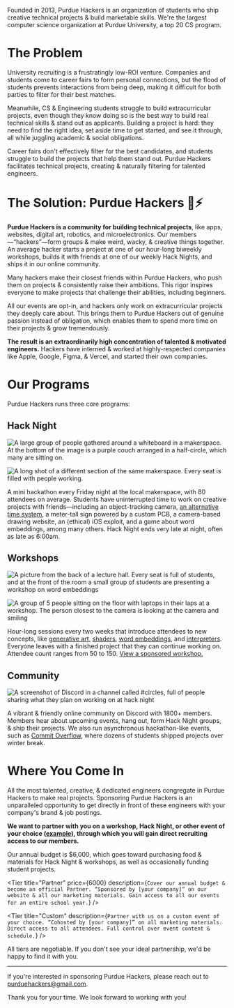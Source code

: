
Founded in 2013, Purdue Hackers is an organization of students who ship creative technical projects & build marketable skills. We're the largest computer science organization at Purdue University, a top 20 CS program.

# The Problem

University recruiting is a frustratingly low-ROI venture. Companies and students come to career fairs to form personal connections, but the flood of students prevents interactions from being deep, making it difficult for both parties to filter for their best matches.

Meanwhile, CS & Engineering students struggle to build extracurricular projects, even though they know doing so is the best way to build real technical skills & stand out as applicants. Building a project is hard: they need to find the right idea, set aside time to get started, and see it through, all while juggling academic & social obligations.

Career fairs don't effectively filter for the best candidates, and students struggle to build the projects that help them stand out. Purdue Hackers facilitates technical projects, creating & naturally filtering for talented engineers.

# The Solution: Purdue Hackers 💛⚡

**Purdue Hackers is a community for building technical projects**, like apps, websites, digital art, robotics, and microelectronics. Our members—“hackers”—form groups & make weird, wacky, & creative things together. An average hacker starts a project at one of our hour-long biweekly workshops, builds it with friends at one of our weekly Hack Nights, and ships it in our online community.

Many hackers make their closest friends within Purdue Hackers, who push them on projects & consistently raise their ambitions. This rigor inspires everyone to make projects that challenge their abilities, including beginners.

All our events are opt-in, and hackers only work on extracurricular projects they deeply care about. This brings them to Purdue Hackers out of genuine passion instead of obligation, which enables them to spend more time on their projects & grow tremendously.

**The result is an extraordinarily high concentration of talented & motivated engineers.** Hackers have interned & worked at highly-respected companies like Apple, Google, Figma, & Vercel, and started their own companies.

# Our Programs

Purdue Hackers runs three core programs:

## Hack Night

<Grid>

![A large group of people gathered around a whiteboard in a makerspace. At the bottom of the image is a purple couch arranged in a half-circle, which many are sitting on.](/img/sponsor/hack-night-3.jpg)

![A long shot of a different section of the same makerspace. Every seat is filled with people working.](/img/sponsor/hack-night-2.jpg)

</Grid>

A mini hackathon every Friday night at the local makerspace, with 80 attendees on average. Students have uninterrupted time to work on creative projects with friends—including an object-tracking camera, [an alternative time system](https://lightning-time.vercel.app/), a meter-tall sign powered by a custom PCB, a camera-based drawing website, an (ethical) iOS exploit, and a game about word embeddings, among many others. Hack Night ends very late at night, often as late as 6:00am.

<Tip
  text="Sponsors report a higher recruiting ROI at Hack Night than
career fairs & hackathons due to the high concentration of talent & passion projects."
/>

<div className="page-break" />

## Workshops

<Grid>

![A picture from the back of a lecture hall. Every seat is full of students, and at the front of the room a small group of students are presenting a workshop on word embeddings](/img/sponsor/workshop-1.jpg)

![A group of 5 people sitting on the floor with laptops in their laps at a workshop. The person closest to the camera is looking at the camera and smiling](/img/sponsor/workshop-2.jpg)

</Grid>

Hour-long sessions every two weeks that introduce attendees to new concepts, like [generative art](https://events.purduehackers.com/generative-art-workshop), [shaders](https://events.purduehackers.com/shaders-workshop), [word embeddings](https://events.purduehackers.com/word-embedding-workshop), and [interpreters](https://events.purduehackers.com/programming-languages-workshop). Everyone leaves with a finished project that they can continue working on. Attendee count ranges from 50 to 150. [View a sponsored workshop.](https://events.purduehackers.com/rick-roll-web-api-workshop)

## Community

<Grid largeGap singleRow>

![A screenshot of Discord in a channel called #circles, full of people sharing what they plan on working on at hack night](/img/sponsor/community-circles.png)

A vibrant & friendly online community on Discord with 1800+ members. Members hear about upcoming events, hang out, form Hack Night groups, & ship their projects. We also run asynchronous hackathon-like events, such as [Commit Overflow](https://blog.purduehackers.com/posts/commit-overflow-2022), where dozens of students shipped projects over winter break.

</Grid>

# Where You Come In

All the most talented, creative, & dedicated engineers congregate in Purdue Hackers to make real projects. Sponsoring Purdue Hackers is an unparalleled opportunity to get directly in front of these engineers with your company's brand & job postings.

**We want to partner with you on a workshop, Hack Night, or other event of your choice ([example](https://events.purduehackers.com/-hammerwars-)), through which you will gain direct recruiting access to our members.**

Our annual budget is $6,000, which goes toward purchasing food & materials for Hack Night & workshops, as well as occasionally funding student projects.

<Grid className="my-4" largeGap overflow singleRow>

<Tier
  title="Hack Night"
  price={1000}
  description="Send your recruiters & engineers to Hack Night & get in front of our highest-achieving members. Network with students, collect resumés, speak at opening ceremony. The floor is yours all night."
/>

<Tier
  title="Hack Month"
  price={3000}
  description="Gain access to all our events, including Hack Night & workshops, for an entire month (4 Hack Nights, 2-4 workshops). We will mention you at every event that month even if you're not present."
  recommended
/>

<Tier
  title="Partner"
  price={6000}
  description={`Cover our annual budget & become an official Partner. “Sponsored by [your company]” on our website & all our marketing materials. Gain access to all our events for an entire school year.`}
/>

<Tier
  title="Custom"
  description={`Partner with us on a custom event of your choice. “Cohosted by [your company]” on all marketing materials. Direct access to all attendees. Full control over event content & schedule.`}
/>

</Grid>

All tiers are negotiable. If you don't see your ideal partnership, we'd be happy to find it with you.

---

<div className="print:hidden">

If you're interested in sponsoring Purdue Hackers, please reach out to [purduehackers@gmail.com](mailto:purduehackers@gmail.com).

</div>

Thank you for your time. We look forward to working with you!
